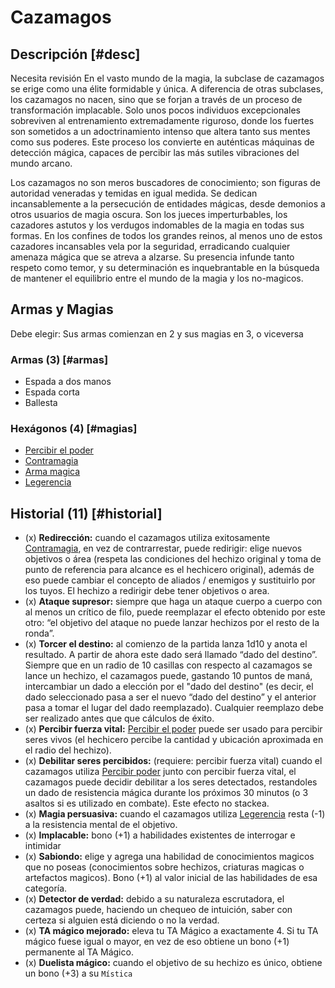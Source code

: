 
# Cazamagos

<Bleed>
  <Screenshot src={hunterPic} alt="placeholder" full />
</Bleed>

## Descripción [#desc]

<Callout type="warning" emoji="🔎">
  Necesita revisión
</Callout>
En el vasto mundo de la magia, la subclase de cazamagos se erige como una élite formidable y única. A diferencia de otras subclases, los cazamagos no nacen, sino que se forjan a través de un proceso de transformación implacable. Solo unos pocos individuos excepcionales sobreviven al entrenamiento extremadamente riguroso, donde los fuertes son sometidos a un adoctrinamiento intenso que altera tanto sus mentes como sus poderes. Este proceso los convierte en auténticas máquinas de detección mágica, capaces de percibir las más sutiles vibraciones del mundo arcano.

Los cazamagos no son meros buscadores de conocimiento; son figuras de autoridad veneradas y temidas en igual medida. Se dedican incansablemente a la persecución de entidades mágicas, desde demonios a otros usuarios de magia oscura. Son los jueces imperturbables, los cazadores astutos y los verdugos indomables de la magia en todas sus formas. En los confines de todos los grandes reinos, al menos uno de estos cazadores incansables vela por la seguridad, erradicando cualquier amenaza mágica que se atreva a alzarse. Su presencia infunde tanto respeto como temor, y su determinación es inquebrantable en la búsqueda de mantener el equilibrio entre el mundo de la magia y los no-magicos.

## Armas y Magias

Debe elegir: Sus armas comienzan en 2 y sus magias en 3, o viceversa

### Armas (3) [#armas]

- Espada a dos manos
- Espada corta
- Ballesta

### Hexágonos (4) [#magias]

- [Percibir el poder](/docs/list-hexagons/e11)
- [Contramagia](/docs/list-hexagons/e12)
- [Arma magica](/docs/list-hexagons/e14)
- [Legerencia](/docs/list-hexagons/e09)

## Historial (11) [#historial]

- (x) **Redirección:** <Pill type="p"/><Pill type="u"/> cuando el cazamagos utiliza exitosamente [Contramagia](/docs/list-hexagons/e12), en vez de contrarrestar, puede redirigir: elige nuevos objetivos o área (respeta las condiciones del hechizo original y toma de punto de referencia para alcance es el hechicero original), además de eso puede cambiar el concepto de aliados / enemigos y sustituirlo por los tuyos. El hechizo a redirigir debe tener objetivos o area.
- (x) **Ataque supresor:** <Pill type="u"/> siempre que haga un ataque cuerpo a cuerpo con al menos un crítico de filo, puede reemplazar el efecto obtenido por este otro: “el objetivo del ataque no puede lanzar hechizos por el resto de la ronda”.
- (x) **Torcer el destino:** <Pill type="s"/> al comienzo de la partida lanza 1d10 y anota el resultado. A partir de ahora este dado será llamado “dado del destino”. Siempre que en un radio de 10 casillas con respecto al cazamagos se lance un hechizo, el cazamagos puede, gastando 10 puntos de maná, intercambiar un dado a elección por el "dado del destino" (es decir, el dado seleccionado pasa a ser el nuevo “dado del destino” y el anterior pasa a tomar el lugar del dado reemplazado). Cualquier reemplazo debe ser realizado antes que que cálculos de éxito.
- (x) **Percibir fuerza vital:** <Pill type="u"/> [Percibir el poder](/docs/list-hexagons/e11) puede ser usado para percibir seres vivos (el hechicero percibe la cantidad y ubicación aproximada en el radio del hechizo).
- (x) **Debilitar seres percibidos:** (requiere: percibir fuerza vital) <Pill type="s"/> cuando el cazamagos utiliza [Percibir poder](/docs/list-hexagons/e11) junto con percibir fuerza vital, el cazamagos puede decidir debilitar a los seres detectados, restandoles un dado de resistencia mágica durante los próximos 30 minutos (o 3 asaltos si es utilizado en combate). Este efecto no stackea.
- (x) **Magia persuasiva:** <Pill type="p"/><Pill type="u"/> cuando el cazamagos utiliza [Legerencia](/docs/list-hexagons/e09) resta (-1) a la resistencia mental de el objetivo.
- (x) **Implacable:** bono (+1) a habilidades existentes de interrogar e intimidar
- (x) **Sabiondo:** elige y agrega una habilidad de conocimientos magicos que no poseas (conocimientos sobre hechizos, criaturas magicas o artefactos magicos). Bono (+1) al valor inicial de las habilidades de esa categoría.
- (x) **Detector de verdad:** <Pill type="c"/><Pill type="s"/> debido a su naturaleza escrutadora, el cazamagos puede, haciendo un chequeo de intuición, saber con certeza si alguien está diciendo o no la verdad.
- (x) **TA mágico mejorado:** <Pill type="p"/> eleva tu TA Mágico a exactamente 4. Si tu TA mágico fuese igual o mayor, en vez de eso obtiene un bono (+1) permanente al TA Mágico.
- (x) **Duelista mágico:** <Pill type="c"/> cuando el objetivo de su hechizo es único, obtiene un bono (+3) a su `Mística`
